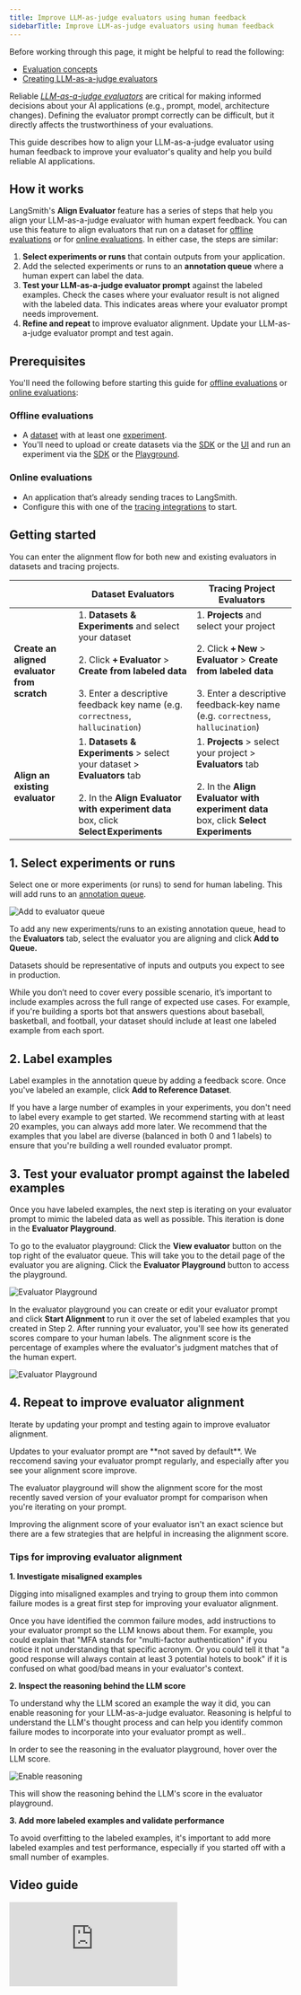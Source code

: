 ```yaml
---
title: Improve LLM-as-judge evaluators using human feedback
sidebarTitle: Improve LLM-as-judge evaluators using human feedback
---
```


<Check>
Before working through this page, it might be helpful to read the following:

* [Evaluation concepts](/langsmith/evaluation-concepts#evaluators)
* [Creating LLM-as-a-judge evaluators](/langsmith/llm-as-judge)
</Check>

Reliable [_LLM-as-a-judge evaluators_](/langsmith/evaluation-concepts#llm-as-judge) are critical for making informed decisions about your AI applications (e.g., prompt, model, architecture changes). Defining the evaluator prompt correctly can be difficult, but it directly affects the trustworthiness of your evaluations.

This guide describes how to align your LLM-as-a-judge evaluator using human feedback to improve your evaluator's quality and help you build reliable AI applications.

## How it works

LangSmith's **Align Evaluator** feature has a series of steps that help you align your LLM-as-a-judge evaluator with human expert feedback. You can use this feature to align evaluators that run on a dataset for [offline evaluations](/langsmith/evaluation-concepts#offline-evaluation) or for [online evaluations](/langsmith/evaluation-concepts#online-evaluation). In either case, the steps are similar:

1. **Select experiments or runs** that contain outputs from your application.
2. Add the selected experiments or runs to an **annotation queue** where a human expert can label the data.
3. **Test your LLM-as-a-judge evaluator prompt** against the labeled examples. Check the cases where your evaluator result is not aligned with the labeled data. This indicates areas where your evaluator prompt needs improvement.
4. **Refine and repeat** to improve evaluator alignment. Update your LLM-as-a-judge evaluator prompt and test again.

## Prerequisites

You'll need the following before starting this guide for [offline evaluations](#offline-evaluations) or [online evaluations](#online-evaluations):

### Offline evaluations

- A [dataset](/langsmith/evaluation-concepts#datasets) with at least one [experiment](/langsmith/evaluation-concepts#experiment).
- You'll need to upload or create datasets via the [SDK](/langsmith/manage-datasets-programmatically#create-a-dataset) or the [UI](/langsmith/manage-datasets-in-application#set-up-your-dataset) and run an experiment via the [SDK](/langsmith/evaluate-llm-application#run-the-evaluation) or the [Playground](/langsmith/run-evaluation-from-prompt-playground#5-run-your-evaluation).

### Online evaluations

- An application that’s already sending traces to LangSmith.
- Configure this with one of the [tracing integrations](/langsmith/observability-concepts#integrations) to start.

## Getting started

You can enter the alignment flow for both new and existing evaluators in datasets and tracing projects.

|                                              | Dataset Evaluators                                                                                                                                                                         | Tracing Project Evaluators                                                                                                                                                             |
| -------------------------------------------- | ------------------------------------------------------------------------------------------------------------------------------------------------------------------------------------------ | -------------------------------------------------------------------------------------------------------------------------------------------------------------------------------------- |
| **Create an aligned evaluator from scratch** | 1. **Datasets & Experiments** and select your dataset<br></br>2. Click **+ Evaluator** > **Create from labeled data**<br></br>3. Enter a descriptive feedback key name (e.g. `correctness`, `hallucination`) | 1. **Projects** and select your project<br></br>2. Click **+ New** > **Evaluator** > **Create from labeled data**<br></br>3. Enter a descriptive feedback‑key name (e.g. `correctness`, `hallucination`) |
| **Align an existing evaluator**              | 1. **Datasets & Experiments** > select your dataset > **Evaluators** tab<br></br>2. In the **Align Evaluator with experiment data** box, click **Select Experiments**                              | 1. **Projects** > select your project > **Evaluators** tab<br></br>2. In the **Align Evaluator with experiment data** box, click **Select Experiments**                                         |

## 1. Select experiments or runs

Select one or more experiments (or runs) to send for human labeling. This will add runs to an [annotation queue](/langsmith/evaluation-concepts#annotation-queues).

![Add to evaluator queue](/langsmith/images/add-to-evaluator-queue.gif)

To add any new experiments/runs to an existing annotation queue, head to the **Evaluators** tab, select the evaluator you are aligning and click **Add to Queue.**

<Check>
Datasets should be representative of inputs and outputs you expect to see in production.

While you don’t need to cover every possible scenario, it’s important to include examples across the full range of expected use cases. For example, if you're building a sports bot that answers questions about baseball, basketball, and football, your dataset should include at least one labeled example from each sport.
</Check>

## 2. Label examples

Label examples in the annotation queue by adding a feedback score. Once you've labeled an example, click **Add to Reference Dataset**.

<Check>
If you have a large number of examples in your experiments, you don't need to label every example to get started. We recommend starting with at least 20 examples, you can always add more later. We recommend that the examples that you label are diverse (balanced in both 0 and 1 labels) to ensure that you're building a well rounded evaluator prompt.
</Check>

## 3. Test your evaluator prompt against the labeled examples

Once you have labeled examples, the next step is iterating on your evaluator prompt to mimic the labeled data as well as possible. This iteration is done in the **Evaluator Playground**.

To go to the evaluator playground: Click the **View evaluator** button on the top right of the evaluator queue. This will take you to the detail page of the evaluator you are aligning. Click the **Evaluator Playground** button to access the playground.

![Evaluator Playground](/langsmith/images/evaluator-pg.gif)

In the evaluator playground you can create or edit your evaluator prompt and click **Start Alignment** to run it over the set of labeled examples that you created in Step 2. After running your evaluator, you'll see how its generated scores compare to your human labels. The alignment score is the percentage of examples where the evaluator's judgment matches that of the human expert.

![Evaluator Playground](/langsmith/images/alignment-evaluator-pg.gif)

## 4. Repeat to improve evaluator alignment

Iterate by updating your prompt and testing again to improve evaluator alignment.

<Check>
Updates to your evaluator prompt are **not saved by default**. We reccomend saving your evaluator prompt regularly, and especially after you see your alignment score improve.

The evaluator playground will show the alignment score for the most recently saved version of your evaluator prompt for comparison when you're iterating on your prompt.
</Check>

Improving the alignment score of your evaluator isn't an exact science but there are a few strategies that are helpful in increasing the alignment score.

### Tips for improving evaluator alignment

**1. Investigate misaligned examples**

Digging into misaligned examples and trying to group them into common failure modes is a great first step for improving your evaluator alignment.

Once you have identified the common failure modes, add instructions to your evaluator prompt so the LLM knows about them. For example, you could explain that "MFA stands for "multi-factor authentication" if you notice it not understanding that specific acronym. Or you could tell it that "a good response will always contain at least 3 potential hotels to book" if it is confused on what good/bad means in your evaluator's context.

**2. Inspect the reasoning behind the LLM score**

To understand why the LLM scored an example the way it did, you can enable reasoning for your LLM-as-a-judge evaluator. Reasoning is helpful to understand the LLM's thought process and can help you identify common failure modes to incorporate into your evaluator prompt as well..

In order to see the reasoning in the evaluator playground, hover over the LLM score.

![Enable reasoning](/langsmith/images/enable-reasoning.gif)

This will show the reasoning behind the LLM's score in the evaluator playground.

**3. Add more labeled examples and validate performance**

To avoid overfitting to the labeled examples, it's important to add more labeled examples and test performance, especially if you started off with a small number of examples.

## Video guide
<iframe
  className="w-full aspect-video rounded-xl"
  src="https://www.youtube.com/embed/-9o94oj4x0A?si=wfv9cN3L4DalMD2e"
  title="YouTube video player"
  frameBorder="0"
  allow="accelerometer; autoplay; clipboard-write; encrypted-media; gyroscope; picture-in-picture"
  allowFullScreen
></iframe>
